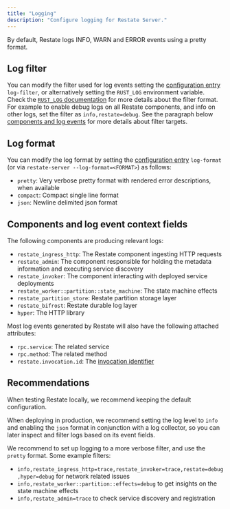 ```yaml
---
title: "Logging"
description: "Configure logging for Restate Server."
---
```


By default, Restate logs INFO, WARN and ERROR events using a pretty format.

## Log filter

You can modify the filter used for log events setting the [configuration entry](/operate/configuration/server) `log-filter`, or alternatively setting the `RUST_LOG` environment variable. Check the [`RUST_LOG` documentation](https://docs.rs/tracing-subscriber/latest/tracing_subscriber/filter/struct.EnvFilter.html) for more details about the filter format. For example to enable debug logs on all Restate components, and info on other logs, set the filter as `info,restate=debug`. See the paragraph below [components and log events](#components-and-log-event-context-fields) for more details about filter targets.

## Log format

You can modify the log format by setting the [configuration entry](/operate/configuration/server) `log-format` (or via `restate-server --log-format=<FORMAT>`) as follows:

* `pretty`: Very verbose pretty format with rendered error descriptions, when available
* `compact`: Compact single line format
* `json`: Newline delimited json format

## Components and log event context fields

The following components are producing relevant logs:

* `restate_ingress_http`: The Restate component ingesting HTTP requests
* `restate_admin`: The component responsible for holding the metadata information and executing service discovery
* `restate_invoker`: The component interacting with deployed service deployments
* `restate_worker::partition::state_machine`: The state machine effects
* `restate_partition_store`: Restate partition storage layer
* `restate_bifrost`: Restate durable log layer
* `hyper`: The HTTP library

Most log events generated by Restate will also have the following attached attributes:

* `rpc.service`: The related service
* `rpc.method`: The related method
* `restate.invocation.id`: The [invocation identifier](/operate/invocation#invocation-identifier)

## Recommendations

When testing Restate locally, we recommend keeping the default configuration.

When deploying in production, we recommend setting the log level to `info` and enabling the `json` format in conjunction with a log collector, so you can later inspect and filter logs based on its event fields.

We recommend to set up logging to a more verbose filter, and use the `pretty` format. Some example filters:

* `info,restate_ingress_http=trace,restate_invoker=trace,restate=debug,hyper=debug` for network related issues
* `info,restate_worker::partition::effects=debug` to get insights on the state machine effects
* `info,restate_admin=trace` to check service discovery and registration
